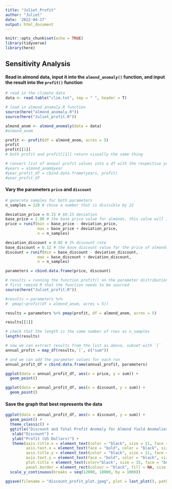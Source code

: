 ```yaml
---
title: "Juliet_Profit"
author: "Juliet"
date: '2022-04-17'
output: html_document
---
```


```r
knitr::opts_chunk$set(echo = TRUE)
library(tidyverse)
library(here)
```

## Sensitivity Analysis

#### Read in almond data, input it into the `almond_anomaly()` function, and input the result into the `profit()` function

```r
# read in the climate data
data <- read.table("clim.txt", sep = " ", header = T)

# load in almond_anomaly.R function
source(here("almond_anomaly.R"))
source(here("Juliet_profit.R"))

almond_anom <- almond_anomaly(data = data)
#almond_anom

profit <- profit(df = almond_anom, acres = 5)
profit
profit[[1]]
# both profit and profit[[1]] return visually the same thing 

# convert list of annual profit values into a df with the respective year
#years = almond_anom$year
#year_profit_df = cbind.data.frame(years, profit)
#year_profit_df
```

#### Vary the parameters `price` and `discount`

```r
# generate samples for both parameters
n_samples = 220 # chose a number that is divisible by 22

deviation_price = 0.15 # $0.15 deviation
base_price = 2.00 # the base price value for almonds, this value will increase & decrease by 15% in the distribution
price = runif(min = base_price - deviation_price,
              max = base_price + deviation_price, 
              n = n_samples)

deviation_discount = 0.02 # 2% discount rate
base_discount = 0.12 # the base discount value for the price of almonds, this value will increase & decrease by 2% in the distribution
discount = runif(min = base_discount - deviation_discount,
              max = base_discount + deviation_discount, 
              n = n_samples)

parameters = cbind.data.frame(price, discount)

# results = running the function profit() on the parameter distributions we created, and using the almond_anom df and 5 for acres
# first remind R that the function needs to be sourced
source(here("Juliet_profit.R"))

#results = parameters %>% 
#  pmap(~profit(df = almond_anom, acres = 5))

results = parameters %>% pmap(profit, df = almond_anom, acres = 5)

results[[1]]

# check that the length is the same number of rows as n_samples
length(results)

# now we can extract results from the list as above, subset with `[`
annual_profit = map_df(results,`[`, c("sum")) 

# and we can add the parameter values for each run
annual_profit_df = cbind.data.frame(annual_profit, parameters)
```

```r
ggplot(data = annual_profit_df, aes(x = price, y = sum)) +
  geom_point()

ggplot(data = annual_profit_df, aes(x = discount, y = sum)) +
  geom_point()
```

#### Save the graph that best represents the data

```r

ggplot(data = annual_profit_df, aes(x = discount, y = sum)) +
  geom_point() +
  theme_classic() +
  ggtitle("Discount and Total Profit Anomaly for Almond Yield Anomalies\n1989-2010") +
   xlab("Discount") + 
   ylab("Profit (US Dollars)") +
   theme(axis.title.x = element_text(color = "black", size = 11, face = "bold"),
         axis.text.x = element_text(face = "bold", color = "black", size = 10),
         axis.title.y = element_text(color = "black", size = 11, face = "bold"),
         axis.text.y = element_text(face = "bold", color = "black", size = 10),
         plot.title = element_text(color="black", size = 15, face = "bold"),
         panel.border = element_rect(colour = "black", fill = NA, size = 2)) +
  scale_y_continuous(breaks = seq(12000, 18000, by = 1000))

ggsave(filename = "discount_profit_plot.jpeg", plot = last_plot(), path = here())
```










